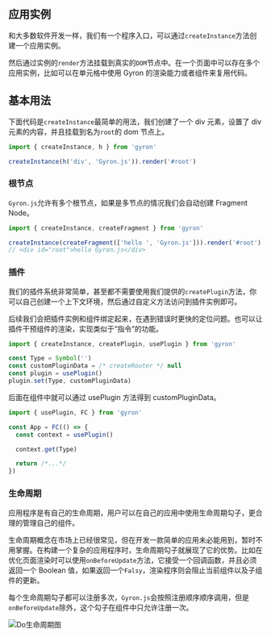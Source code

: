 ## 应用实例

和大多数软件开发一样，我们有一个程序入口，可以通过`createInstance`方法创建一个应用实例。

然后通过实例的`render`方法挂载到真实的`DOM`节点中。在一个页面中可以存在多个应用实例，比如可以在单元格中使用 Gyron 的渲染能力或者组件来复用代码。

## 基本用法

下面代码是`createInstance`最简单的用法，我们创建了一个 div 元素，设置了 div 元素的内容，并且挂载到名为`root`的 dom 节点上。

```typescript
import { createInstance, h } from 'gyron'

createInstance(h('div', 'Gyron.js')).render('#root')
```

### 根节点

`Gyron.js`允许有多个根节点，如果是多节点的情况我们会自动创建 Fragment Node。

```typescript
import { createInstance, createFragment } from 'gyron'

createInstance(createFragment(['hello ', 'Gyron.js'])).render('#root')
// <div id="root">hello Gyron.js</div>
```

### 插件

我们的插件系统非常简单，甚至都不需要使用我们提供的`createPlugin`方法，你可以自己创建一个上下文环境，然后通过自定义方法访问到插件实例即可。

后续我们会把插件实例和组件绑定起来，在遇到错误时更快的定位问题。也可以让插件干预组件的渲染，实现类似于“指令”的功能。

```typescript
import { createInstance, createPlugin, usePlugin } from 'gyron'

const Type = Symbol('')
const customPluginData = /* createRouter */ null
const plugin = usePlugin()
plugin.set(Type, customPluginData)
```

后面在组件中就可以通过 usePlugin 方法得到 customPluginData。

```jsx line=4
import { usePlugin, FC } from 'gyron'

const App = FC(() => {
  const context = usePlugin()

  context.get(Type)

  return /*...*/
})
```

### 生命周期

应用程序是有自己的生命周期，用户可以在自己的应用中使用生命周期勾子，更合理的管理自己的组件。

生命周期概念在市场上已经很常见，但在开发一款简单的应用未必能用到，暂时不用掌握。在构建一个复杂的应用程序时，生命周期勾子就展现了它的优势。比如在优化页面渲染时可以使用`onBeforeUpdate`方法，它接受一个回调函数，并且必须返回一个 Boolean 值，如果返回一个`Falsy`，渲染程序则会阻止当前组件以及子组件的更新。

每个生命周期勾子都可以注册多次，`Gyron.js`会按照注册顺序顺序调用，但是`onBeforeUpdate`除外，这个勾子在组件中只允许注册一次。

![Do生命周期图](/assets/image/lifecycle-md.png)
